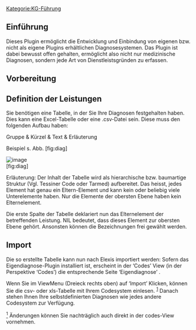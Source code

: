 [[Kategorie:KG-Führung]]
== Einführung ==

Dieses Plugin ermöglicht die Entwicklung und Einbindung von eigenen bzw. nicht als eigene Plugins erhältlichen Diagnosesystemen. Das Plugin ist dabei bewusst offen gehalten, ermöglicht also nicht nur medizinische Diagnosen, sondern jede Art von Dienstleistsgründen zu erfassen.

== Vorbereitung ==

== Definition der Leistungen ==

Sie benötigen eine Tabelle, in der Sie Ihre Diagnosen festgehalten haben. Dies kann eine Excel-Tabelle oder eine .csv-Datei sein. Diese muss den folgenden Aufbau haben:

; Gruppe &amp; Kürzel &amp; Text &amp; Erläuterung

Beispiel s. Abb. [fig:diag]

[[Image:diagnose_1.png|image]]<br />
 [fig:diag]

Erläuterung: Der Inhalt der Tabelle wird als hierarchische bzw. baumartige Struktur (Vgl. Tessiner Code oder Tarmed) aufbereitet. Das heisst, jedes Element hat genau ein Eltern-Element und kann kein oder beliebig viele Unterelemente haben. Nur die Elemente der obersten Ebene haben kein Elternelement.

Die erste Spalte der Tabelle deklariert nun das Elternelement der betreffenden Leistung. NIL bedeutet, dass dieses Element zur obersten Ebene gehört. Ansonsten können die Bezeichnungen frei gewählt werden.

== Import ==

Die so erstellte Tabelle kann nun nach Elexis importiert werden: Sofern das Eigendiagnose-Plugin installiert ist, erscheint in der ‘Codes’ View (in der Perspektive ‘Codes’) die entsprechende Seite ‘Eigendiagnose’ .

Wenn Sie im ViewMenu (Dreieck rechts oben) auf ‘Import’ Klicken, können Sie die csv- oder xls-Tabelle mit Ihrem Codesystem einlesen. <sup>[[#fn1|1]]</sup> Danach stehen Ihnen Ihre selbstdefinierten Diagnosen wie jedes andere Codesystem zur Verfügung.

[[#fnr1|<sup>1</sup>]] Änderungen können Sie nachträglich auch direkt in der codes-View vornehmen.



{{PluginInfo
|plugin=ch.elexis.eigendiagnosen
| eingelesen=von /elexis-base/ch.elexis.eigendiagnosen/doc/ch.elexis.eigendiagnosen.tex am 25.03.2013
| name=Elexis-Eigendiagnosen
| description=Eigendiagnosen (ausserhalb der vordefinierten Systeme) definieren
| category=feature
| license=EPL
| first_commit_date=2007-07-23
| first_commit_author=rgw_ch
| responsible=weirich@elexis.ch
| type=KG-Führung


}}